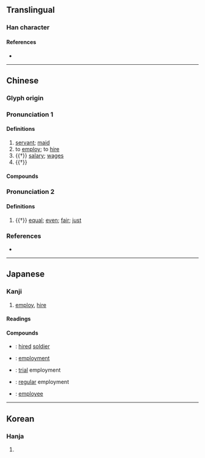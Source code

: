 {{also|佣}}
{{character info/new}}
==Translingual==

===Han character===
{{Han char|rn=9|rad=人|as=11|sn=13|four=20227|canj=OILB|ids=⿰亻庸}}

====References====
* {{Han ref|kx=0114.110|dkj=01007|dj=0242.200|hdz=10214.060|uh=50AD|ud=20653|bh=B6C4|bd=46788}}

----

==Chinese==
{{zh-forms|s=佣}}

===Glyph origin===
{{Han etym}}

===Pronunciation 1===
{{zh-pron
|m=yōng,yóng
|m_note=yóng - obsolete
|c=jung4,jung2
|mn=qz,tw,xm,zz:iong
|mc=1
|oc=1,2
|cat=n,v
}}

====Definitions====
{{zh-hanzi}}

# [[servant]]; [[maid]]
# to [[employ]]; to [[hire]]
# {{†}} [[salary]]; [[wage]]s
# {{†}} {{zh-alt-form|庸|ordinary; mediocre; a kind of tax during the Tang dynasty}}

====Compounds====
{{zh-der|傭人|傭作|傭保|傭兵|傭工|傭給|傭耕|僱傭|女傭|幫傭|德潤傭書|傭僕|傭婦|家傭|傭婢|傭人領班}}

===Pronunciation 2===
{{zh-pron
|m=chōng
|c=cung1
|mc=2
|oc=n,1
|cat=a
}}

====Definitions====
{{zh-hanzi}}

# {{†}} [[equal]]; [[even]]; [[fair]]; [[just]]

===References===
* {{R:yue:Hanzi}}

----

==Japanese==

===Kanji===
{{ja-kanji|grade=|rs=人11}}

# [[employ]], [[hire]]

====Readings====
{{ja-readings
|goon=よ
|kanon=よう
|on=ちょう
|kun=やと-う
}}

====Compounds====
{{der-top|Compounds}}
* {{ja-r|傭兵|ようへい}}: [[hired]] [[soldier]]
* {{ja-r|雇傭|こよう}}: [[employment]]
* {{ja-r|試傭|しよう}}: [[trial]] employment
* {{ja-r|常傭|じょうよう}}: [[regular]] employment
* {{ja-r|被傭者|ひようしゃ}}: [[employee]]
{{der-bottom}}




----

==Korean==

===Hanja===
{{ko-hanja|hangeul=[[용]], [[충]]|rv=yong, chung|mr=yong, ch'ung}}

# {{defn|lang=ko|sort=人11}}